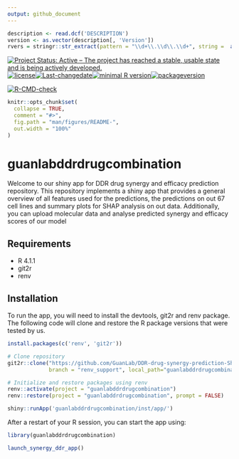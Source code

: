 ```yaml
---
output: github_document
---
```

```r

description <- read.dcf('DESCRIPTION')
version <- as.vector(description[, 'Version'])
rvers = stringr::str_extract(pattern = "\\d+\\.\\d\\.\\d+", string =  as.vector(description[,"Depends"]))
```
[![Project Status: Active – The project has reached a stable, usable state and is being actively developed.](https://www.repostatus.org/badges/latest/active.svg)](https://www.repostatus.org/#active)[![license](https://img.shields.io/github/license/mashape/apistatus.svg)](https://choosealicense.com/licenses/mit/)[![Last-changedate](https://img.shields.io/badge/last%20change-`r gsub('-', '--', Sys.Date())`-yellowgreen.svg)](/commits/master)[![minimal R version](https://img.shields.io/badge/R%3E%3D-`r rvers`-6666ff.svg)](https://cran.r-project.org/)[![packageversion](https://img.shields.io/badge/Package%20version-`r version`-orange.svg?style=flat-square)](commits/master)

<!-- badges: start -->
  [![R-CMD-check](https://github.com/GuanLab/DDR-drug-synergy-prediction-ShinyApp/workflows/R-CMD-check/badge.svg)](https://github.com/GuanLab/DDR-drug-synergy-prediction-ShinyApp/actions)
  <!-- badges: end -->

<!-- README.md is generated from README.Rmd. Please edit that file -->

```r
knitr::opts_chunk$set(
  collapse = TRUE,
  comment = "#>",
  fig.path = "man/figures/README-",
  out.width = "100%"
)
```

# guanlabddrdrugcombination

Welcome to our shiny app for DDR drug synergy and efficacy prediction repository.
This repository implements a shiny app that provides a general overview of all
features used for the predictions, the predictions on out 67 cell lines and summary
plots for SHAP analysis on out data. Additionally, you can upload molecular data
and analyse predicted synergy and efficacy scores of our model

## Requirements

* R 4.1.1
* git2r
* renv

## Installation

To run the app, you will need to install the devtools, git2r and renv package.
The following code will clone and restore the R package versions that were
tested by us.

```R
install.packages(c('renv', 'git2r'))

# Clone repository
git2r::clone("https://github.com/GuanLab/DDR-drug-synergy-prediction-ShinyApp.git", 
             branch = "renv_support", local_path="guanlabddrdrugcombination")

# Initialize and restore packages using renv
renv::activate(project = "guanlabddrdrugcombination")
renv::restore(project = "guanlabddrdrugcombination", prompt = FALSE)

shiny::runApp('guanlabddrdrugcombination/inst/app/')
```

After a restart of your R session, you can start the app using:

```R
library(guanlabddrdrugcombination)

launch_synergy_ddr_app()
```
